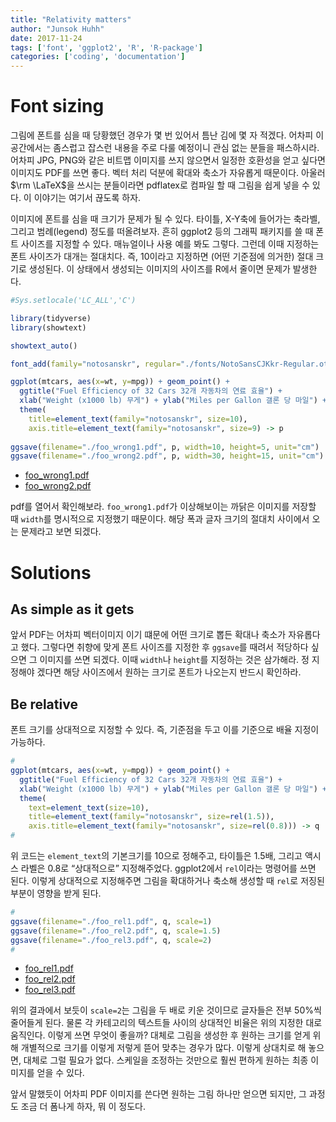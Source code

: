 ```yaml
---
title: "Relativity matters"
author: "Junsok Huhh"
date: 2017-11-24
tags: ['font', 'ggplot2', 'R', 'R-package']
categories: ['coding', 'documentation'] 
---
```


# Font sizing  

그림에 폰트를 심을 때 당황했던 경우가 몇 번 있어서 틈난 김에 몇 자 적겠다. 어차피 이 공간에서는 좀스럽고 잡스런 내용을 주로 다룰 예정이니 관심 없는 분들을 패스하시라. 어차피 JPG, PNG와 같은 비트맵 이미지를 쓰지 않으면서 일정한 호환성을 얻고 싶다면 이미지도 PDF를 쓰면 좋다. 벡터 처리 덕분에 확대와 축소가 자유롭게 때문이다. 아울러 $\rm \LaTeX$을 쓰시는 분들이라면 pdflatex로 컴파일 할 때 그림을 쉽게 넣을 수 있다. 이 이야기는 여기서 끊도록 하자. 

이미지에 폰트를 심을 때 크기가 문제가 될 수 있다. 타이틀, X-Y축에 들어가는 축라벨, 그리고 범례(legend) 정도를 떠올려보자. 흔히 ggplot2 등의 그래픽 패키지를 쓸 때 폰트 사이즈를 지정할 수 있다. 매뉴얼이나 사용 예를 봐도 그렇다. 그런데 이때 지정하는 폰트 사이즈가 대개는 절대치다. 즉, 10이라고 지정하면 (어떤 기준점에 의거한) 절대 크기로 생성된다. 이 상태에서 생성되는 이미지의 사이즈를 R에서 줄이면 문제가 발생한다. 

```r
#Sys.setlocale('LC_ALL','C')
```

```r
library(tidyverse)
library(showtext)

showtext_auto()

font_add(family="notosanskr", regular="./fonts/NotoSansCJKkr-Regular.otf")
```

```r
ggplot(mtcars, aes(x=wt, y=mpg)) + geom_point() +
  ggtitle("Fuel Efficiency of 32 Cars 32개 자동차의 연료 효율") +
  xlab("Weight (x1000 lb) 무게") + ylab("Miles per Gallon 갤론 당 마일") +
  theme(
    title=element_text(family="notosanskr", size=10),
    axis.title=element_text(family="notosanskr", size=9) -> p
    
ggsave(filename="./foo_wrong1.pdf", p, width=10, height=5, unit="cm")
ggsave(filename="./foo_wrong2.pdf", p, width=30, height=15, unit="cm")
```

  * [foo_wrong1.pdf](http://lostineconomics.netlify.com/note/download/foo_wrong1.pdf/)
  * [foo_wrong2.pdf](http://lostineconomics.netlify.com/note/download/foo_wrong2.pdf/)

pdf를 열어서 확인해보라. `foo_wrong1.pdf`가 이상해보이는 까닭은 이미지를 저장할 때 `width`를 명시적으로 지정했기 때문이다. 해당 폭과 글자 크기의 절대치 사이에서 오는 문제라고 보면 되겠다.

# Solutions 

## As simple as it gets 

앞서 PDF는 어차피 벡터이미지 이기 떄문에 어떤 크기로 뽑든 확대나 축소가 자유롭다고 했다. 그렇다면 취향에 맞게 폰트 사이즈를 지정한 후 `ggsave`를 때려서 적당하다 싶으면 그 이미지를 쓰면 되겠다. 이때 `width`나 `height`를 지정하는 것은 삼가해라. 정 지정해야 겠다면 해당 사이즈에서 원하는 크기로 폰트가 나오는지 반드시 확인하라. 

## Be relative 

폰트 크기를 상대적으로 지정할 수 있다. 즉, 기준점을 두고 이를 기준으로 배율 지정이 가능하다. 

```r
#
ggplot(mtcars, aes(x=wt, y=mpg)) + geom_point() +
  ggtitle("Fuel Efficiency of 32 Cars 32개 자동차의 연료 효율") +
  xlab("Weight (x1000 lb) 무게") + ylab("Miles per Gallon 갤론 당 마일") +
  theme(
    text=element_text(size=10), 
    title=element_text(family="notosanskr", size=rel(1.5)),
    axis.title=element_text(family="notosanskr", size=rel(0.8))) -> q
#
```

위 코드는 `element_text`의 기본크기를 10으로 정해주고, 타이틀은 1.5배, 그리고 액시스 라벨은 0.8로 "상대적으로" 지정해주었다. ggplot2에서 `rel`이라는 명령어를 쓰면 된다. 이렇게 상대적으로 지정해주면 그림을 확대하거나 축소해 생성할 때 `rel`로 저징된 부분이 영향을 받게 된다. 

```r
#
ggsave(filename="./foo_rel1.pdf", q, scale=1)
ggsave(filename="./foo_rel2.pdf", q, scale=1.5)
ggsave(filename="./foo_rel3.pdf", q, scale=2)
#
```

  * [foo_rel1.pdf](http://lostineconomics.netlify.com/note/download/foo_rel1.pdf/)
  * [foo_rel2.pdf](http://lostineconomics.netlify.com/note/download/foo_rel2.pdf/)
  * [foo_rel3.pdf](http://lostineconomics.netlify.com/note/download/foo_rel3.pdf/)

위의 결과에서 보듯이 `scale=2`는 그림을 두 배로 키운 것이므로 글자들은 전부 50%씩 줄어들게 된다. 물론 각 카테고리의 텍스트들 사이의 상대적인 비율은 위의 지정한 대로 움직인다. 이렇게 쓰면 무엇이 좋을까? 대체로 그림을 생성한 후 원하는 크기를 얻게 위해 개별적으로 크기를 이렇게 저렇게 뜯어 맞추는 경우가 많다. 이렇게 상대치로 해 놓으면, 대체로 그럴 필요가 없다. 스케일을 조정하는 것만으로 훨씬 편하게 원하는 최종 이미지를 얻을 수 있다. 

앞서 말했듯이 어차피 PDF 이미지를 쓴다면 원하는 그림 하나만 얻으면 되지만, 그 과정도 조금 더 폼나게 하자, 뭐 이 정도다. 
